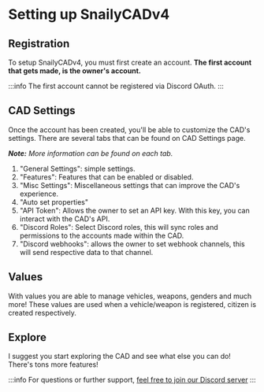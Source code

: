 # Setting up SnailyCADv4

## Registration

To setup SnailyCADv4, you must first create an account. **The first account that gets made, is the owner's account.**

:::info
The first account cannot be registered via Discord OAuth.
:::

## CAD Settings

Once the account has been created, you'll be able to customize the CAD's settings.
There are several tabs that can be found on CAD Settings page.

_**Note:** More information can be found on each tab._

1. "General Settings": simple settings.
2. "Features": Features that can be enabled or disabled.
3. "Misc Settings": Miscellaneous settings that can improve the CAD's experience.
4. "Auto set properties"
5. "API Token": Allows the owner to set an API key. With this key, you can interact with the CAD's API.
6. "Discord Roles": Select Discord roles, this will sync roles and permissions to the accounts made within the CAD.
7. "Discord webhooks": allows the owner to set webhook channels, this will send respective data to that channel.

## Values

With values you are able to manage vehicles, weapons, genders and much more!
These values are used when a vehicle/weapon is registered, citizen is created respectively.

## Explore

I suggest you start exploring the CAD and see what else you can do!
There's tons more features!

:::info
For questions or further support, [feel free to join our Discord server](https://discord.gg/eGnrPqEH7U)
:::
